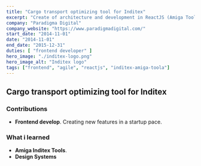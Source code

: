 ```yaml
---
title: "Cargo transport optimizing tool for Inditex"
excerpt: "Create of architecture and development in ReactJS (Amiga Tools) for a SPA in optimizing transport costs"
company: "Paradigma Digital"
company_website: "https://www.paradigmadigital.com/"
start_date: "2014-11-01"
date: "2014-11-01"
end_date: "2015-12-31"
duties: [ "frontend developer" ]
hero_image: "./inditex-logo.png"
hero_image_alt: "Inditex logo"
tags: ["frontend", "agile", "reactjs", "inditex-amiga-toola"]
---
```


## Cargo transport optimizing tool for Inditex


### Contributions
- **Frontend develop**. Creating new features in a startup pace.


### What i learned
- **Amiga Inditex Tools**. 
- **Design Systems**
